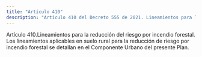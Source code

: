 ```yaml
---
title: "Artículo 410"
description: "Artículo 410 del Decreto 555 de 2021. Lineamientos para la reducción del riesgo por incendio forestal."
---
```


Artículo 410.Lineamientos para la reducción del riesgo por incendio forestal. Los lineamientos aplicables en suelo rural para la reducción de riesgo por incendio forestal se detallan en el Componente Urbano del presente Plan.
